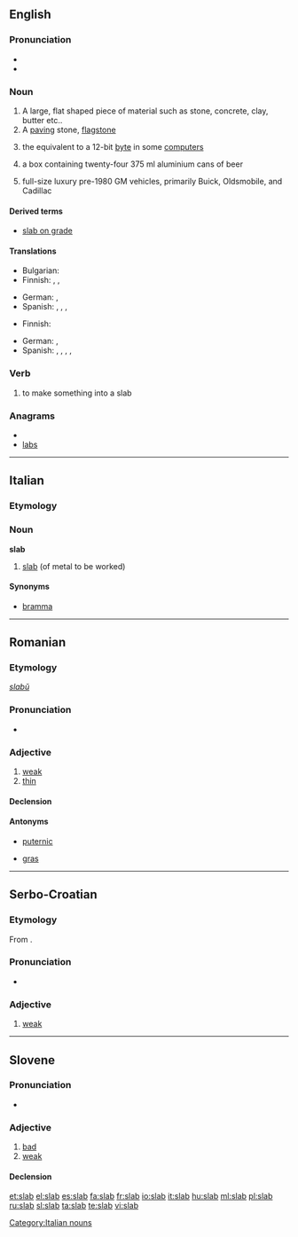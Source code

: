 ==English==
{{wikipedia}}

===Pronunciation===
* {{IPA|/slæb/}}
* {{rhymes|æb}}

===Noun===
{{en-noun}}

# A large, flat shaped piece of material such as stone, concrete, clay, butter etc..
# A [[paving]] stone, [[flagstone]]
# {{computing}} the equivalent to a 12-bit [[byte]] in some [[computer]]s
# {{Australian}} a box containing twenty-four 375&nbsp;ml aluminium cans of beer
# {{Slang}} full-size luxury pre-1980 GM vehicles, primarily Buick, Oldsmobile, and Cadillac

====Derived terms====

* [[slab on grade]]

====Translations====
{{trans-top|flat piece of material}}
* Bulgarian: {{t+|bg|плоча|sc=Cyrl}}
* Finnish: {{t-|fi|laatta}}, {{t+|fi|levy}}, {{t-|fi|kimpale}}
{{trans-mid}}
* German: {{t+|de|Scheibe|f}}, {{t+|de|Platte|f}}
* Spanish: {{t|es|plancha|f}},  {{t|es|tabla|f}},  {{t|es|lámina|f}},  {{t|es|tabla|f}}
{{trans-bottom}}

{{trans-top|paving stone}}
* Finnish: {{t-|fi|laatta}}
{{trans-mid}}
* German: {{t+|de|Fliese|f}}, {{t+|de|Platte|f}}
* Spanish: {{t|es|baldosa|f}},  {{t|es|adoquín|m}},  {{t|es|losa|f}},  {{t|es|valdosa|f}},  {{t|es|losa|f}}
{{trans-bottom}}

===Verb===
{{en-verb|slab|b|ing}}

# {{transitive}} to make something into a slab

===Anagrams===
* {{alphagram|abls}}
* [[labs]]

----

==Italian==

===Etymology===
{{etyl|en|it}}

===Noun===
'''slab''' {{m|inv}}

# [[#English|slab]] (of metal to be worked)

====Synonyms====
* [[bramma]]

[[Category:Italian nouns]]

----

==Romanian==

===Etymology===
{{etyl|sla|ro}} ''[[slabŭ]]''

===Pronunciation===
* {{IPA|[slab]|lang=ro}}

===Adjective===
{{ro-adj|4}}

# [[weak]]
# [[thin]]

====Declension====
{{ro-adj-4|slab}}

====Antonyms====
* {{sense|weak}} [[puternic]]
* {{sense|thin}} [[gras]]

----

==Serbo-Croatian==

===Etymology===
From {{proto|Slavic|slabъ|lang=sh}}.

===Pronunciation===
* {{IPA|/slâb/|lang=sh}}

===Adjective===
{{sh-adjective|head=slȁb|def=slabi|def_a=slȁbī|comp=slabiji|r|слаб|сла̏б}}

# [[weak]]

----

==Slovene==

===Pronunciation===
* {{IPA|/slap/|lang=sl}}

===Adjective===
{{sl-adj|slabši|head=slàb|e=preslab}}

# [[bad]]
# [[weak]]

====Declension====
{{sl-adj-1-comp}}

[[et:slab]]
[[el:slab]]
[[es:slab]]
[[fa:slab]]
[[fr:slab]]
[[io:slab]]
[[it:slab]]
[[hu:slab]]
[[ml:slab]]
[[pl:slab]]
[[ru:slab]]
[[sl:slab]]
[[ta:slab]]
[[te:slab]]
[[vi:slab]]